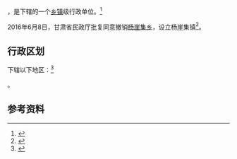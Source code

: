 {{中国乡级行政区|62/04/22/205/000}}

'''{{PAGENAMEBASE}}'''，是{{PRC admin/fullname|62/04/22/205/000|3}}下辖的一个[[乡镇|乡镇]]级行政单位。<ref>{{PRC admin/ref sgc|{{PRC admin/parent|62/04/22/205/000}}}}</ref>

2016年6月8日，甘肃省民政厅批复同意撤销[[杨崖集乡|杨崖集乡]]，设立杨崖集镇<ref>{{Cite web |url=http://hnzc.baiyin.cn/Item/156454.aspx |title=甘肃省民政厅关于白银市平川区黄峤乡等17个乡撤乡改镇的批复（甘民复〔2016〕68号） |accessdate=2017-09-16 |archive-date=2017-09-17 |archive-url=https://web.archive.org/web/20170917032405/http://hnzc.baiyin.cn/Item/156454.aspx |dead-url=yes }}</ref>。

== 行政区划 ==

{{PAGENAMEBASE}}下辖以下地区：<ref>{{PRC admin/ref sgc|62/04/22/205/000}}</ref>

{{PRC admin/children|62/04/22/205/000}}。

== 参考资料 ==

{{reflist}}

{{行政区划小作品}}
{{PRC admin/navcat|62/04/22/205/000}}